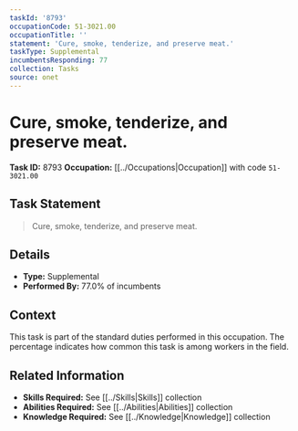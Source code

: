 ```yaml
---
taskId: '8793'
occupationCode: 51-3021.00
occupationTitle: ''
statement: 'Cure, smoke, tenderize, and preserve meat.'
taskType: Supplemental
incumbentsResponding: 77
collection: Tasks
source: onet
---
```

# Cure, smoke, tenderize, and preserve meat.

**Task ID:** 8793
**Occupation:** [[../Occupations|Occupation]] with code `51-3021.00`

## Task Statement

> Cure, smoke, tenderize, and preserve meat.

## Details

- **Type:** Supplemental
- **Performed By:** 77.0% of incumbents

## Context

This task is part of the standard duties performed in this occupation. The percentage indicates how common this task is among workers in the field.

## Related Information

- **Skills Required:** See [[../Skills|Skills]] collection
- **Abilities Required:** See [[../Abilities|Abilities]] collection
- **Knowledge Required:** See [[../Knowledge|Knowledge]] collection
